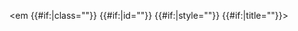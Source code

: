 <em {{#if:{{{class|}}}|class="{{{class}}}"}} {{#if:{{{id|}}}|id="{{{id}}}"}} {{#if:{{{style|}}}|style="{{{style}}}"}} {{#if:{{{title|}}}|title="{{{title}}}"}}>{{{1}}}</em><noinclude>
{{documentation}}
<!-- Add categories to the /doc subpage, not here! -->
</noinclude>